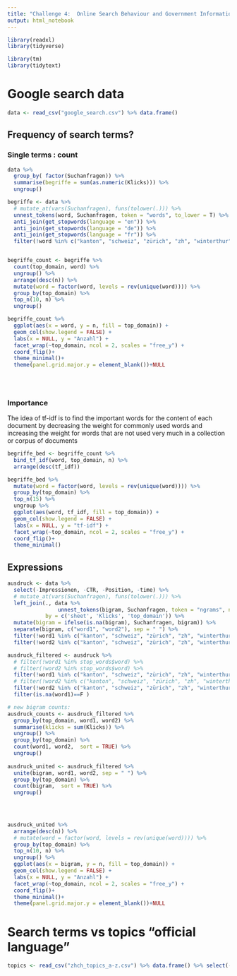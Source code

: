 ```yaml
---
title: "Challenge 4:  Online Search Behaviour and Government Information"
output: html_notebook
---
```


```r
library(readxl)
library(tidyverse)

library(tm)
library(tidytext)

```


# Google search data

```r
data <- read_csv("google_search.csv") %>% data.frame()
```

## Frequency of search terms?
### Single terms : count
```r
data %>% 
  group_by( factor(Suchanfragen)) %>% 
  summarise(begriffe = sum(as.numeric(Klicks))) %>% 
  ungroup() 

begriffe <- data %>% 
  # mutate_at(vars(Suchanfragen), funs(tolower(.))) %>% 
  unnest_tokens(word, Suchanfragen, token = "words", to_lower = T) %>% 
  anti_join(get_stopwords(language = "en")) %>% 
  anti_join(get_stopwords(language = "de")) %>% 
  anti_join(get_stopwords(language = "fr")) %>% 
  filter(!word %in% c("kanton", "schweiz", "zürich", "zh", "winterthur", "2018", "2019", "2017", "deutsch", "stadt")) 


begriffe_count <- begriffe %>% 
  count(top_domain, word) %>% 
  ungroup() %>% 
  arrange(desc(n)) %>% 
  mutate(word = factor(word, levels = rev(unique(word)))) %>%
  group_by(top_domain) %>% 
  top_n(10, n) %>%
  ungroup() 

begriffe_count %>%  
  ggplot(aes(x = word, y = n, fill = top_domain)) +
  geom_col(show.legend = FALSE) +
  labs(x = NULL, y = "Anzahl") +
  facet_wrap(~top_domain, ncol = 2, scales = "free_y") +
  coord_flip()+
  theme_minimal()+
  theme(panel.grid.major.y = element_blank())+NULL
  
  
  
```

### Importance
The idea of tf-idf is to find the important words for the content of each document by decreasing the weight for commonly used words and increasing the weight for words that are not used very much in a collection or corpus of documents


```r
begriffe_bed <- begriffe_count %>%
  bind_tf_idf(word, top_domain, n) %>% 
  arrange(desc(tf_idf))

begriffe_bed %>% 
  mutate(word = factor(word, levels = rev(unique(word)))) %>% 
  group_by(top_domain) %>% 
  top_n(15) %>% 
  ungroup %>%
  ggplot(aes(word, tf_idf, fill = top_domain)) +
  geom_col(show.legend = FALSE) +
  labs(x = NULL, y = "tf-idf") +
  facet_wrap(~top_domain, ncol = 2, scales = "free_y") +
  coord_flip()+
  theme_minimal()
```


## Expressions
```r

ausdruck <- data %>% 
  select(-Impressionen, -CTR, -Position, -time) %>% 
  # mutate_at(vars(Suchanfragen), funs(tolower(.))) %>% 
  left_join(., data %>% 
                unnest_tokens(bigram, Suchanfragen, token = "ngrams", n = 2),
            by = c('sheet', 'Klicks', 'top_domain')) %>% 
  mutate(bigram = ifelse(is.na(bigram), Suchanfragen, bigram)) %>% 
  separate(bigram, c("word1", "word2"), sep = " ") %>% 
  filter(!word1 %in% c("kanton", "schweiz", "zürich", "zh", "winterthur", "2018", "2019", "2017", "deutsch", "stadt")) %>% 
  filter(!word2 %in% c("kanton", "schweiz", "zürich", "zh", "winterthur", "2018", "2019", "2017", "deutsch", "stadt"))

ausdruck_filtered <- ausdruck %>%
  # filter(!word1 %in% stop_words$word) %>%
  # filter(!word2 %in% stop_words$word) %>% 
  filter(!word1 %in% c("kanton", "schweiz", "zürich", "zh", "winterthur", "2018", "2019", "2017", "deutsch", "stadt")) %>% 
  # filter(!word2 %in% c("kanton", "schweiz", "zürich", "zh", "winterthur", "2018", "2019", "2017", "deutsch", "stadt")) %>% 
  filter(!word2 %in% c("kanton", "schweiz", "zürich", "zh", "winterthur", "2018", "2019", "2017", "deutsch", "stadt")) %>% 
  filter(is.na(word1)==F )

# new bigram counts:
ausdruck_counts <- ausdruck_filtered %>% 
  group_by(top_domain, word1, word2) %>% 
  summarise(klicks = sum(Klicks)) %>% 
  ungroup() %>% 
  group_by(top_domain) %>% 
  count(word1, word2,  sort = TRUE) %>% 
  ungroup()
  
ausdruck_united <- ausdruck_filtered %>%
  unite(bigram, word1, word2, sep = " ") %>% 
  group_by(top_domain) %>% 
  count(bigram,  sort = TRUE) %>% 
  ungroup()
  
  


ausdruck_united %>%  
  arrange(desc(n)) %>% 
  # mutate(word = factor(word, levels = rev(unique(word)))) %>%
  group_by(top_domain) %>% 
  top_n(10, n) %>%
  ungroup() %>% 
  ggplot(aes(x = bigram, y = n, fill = top_domain)) +
  geom_col(show.legend = FALSE) +
  labs(x = NULL, y = "Anzahl") +
  facet_wrap(~top_domain, ncol = 2, scales = "free_y") +
  coord_flip()+
  theme_minimal()+
  theme(panel.grid.major.y = element_blank())+NULL
```


# Search terms vs topics "official language" 


```r

topics <- read_csv("zhch_topics_a-z.csv") %>% data.frame() %>% select(-X1)


```


